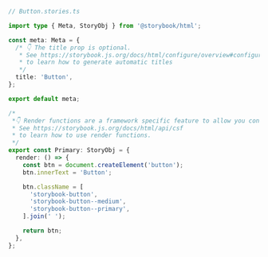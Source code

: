 ```ts
// Button.stories.ts

import type { Meta, StoryObj } from '@storybook/html';

const meta: Meta = {
  /* 👇 The title prop is optional.
   * See https://storybook.js.org/docs/html/configure/overview#configure-story-loading
   * to learn how to generate automatic titles
   */
  title: 'Button',
};

export default meta;

/*
 *👇 Render functions are a framework specific feature to allow you control on how the component renders.
 * See https://storybook.js.org/docs/html/api/csf
 * to learn how to use render functions.
 */
export const Primary: StoryObj = {
  render: () => {
    const btn = document.createElement('button');
    btn.innerText = 'Button';

    btn.className = [
      'storybook-button',
      'storybook-button--medium',
      'storybook-button--primary',
    ].join(' ');

    return btn;
  },
};
```
